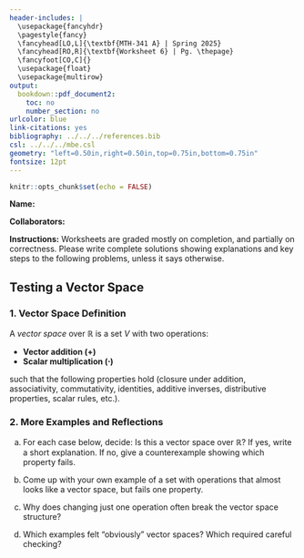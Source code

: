 ---
header-includes: |
  \usepackage{fancyhdr}
  \pagestyle{fancy}
  \fancyhead[LO,L]{\textbf{MTH-341 A} | Spring 2025}
  \fancyhead[RO,R]{\textbf{Worksheet 6} | Pg. \thepage}
  \fancyfoot[CO,C]{}
  \usepackage{float}
  \usepackage{multirow}
output:
  bookdown::pdf_document2:
    toc: no
    number_section: no
urlcolor: blue
link-citations: yes
bibliography: ../../../references.bib
csl: ../../../mbe.csl
geometry: "left=0.50in,right=0.50in,top=0.75in,bottom=0.75in"
fontsize: 12pt
---

```{r setup, include=FALSE}
knitr::opts_chunk$set(echo = FALSE)
```

**Name:**

**Collaborators:**

\noindent\rule{\textwidth}{1pt}
**Instructions:** Worksheets are graded mostly on completion, and partially on correctness. Please write complete solutions showing explanations and key steps to the following problems, unless it says otherwise.
\noindent\rule{\textwidth}{1pt}

## Testing a Vector Space

### 1. Vector Space Definition

A *vector space* over $\mathbb{R}$ is a set $V$ with two operations:

* **Vector addition ($+$)**
* **Scalar multiplication ($\cdot$)**

such that the following properties hold (closure under addition, associativity, commutativity, identities, additive inverses, distributive properties, scalar rules, etc.).

\begin{minipage}[t]{0.49\textwidth}
\begin{itemize}
  \item[a.] Let $\vec{u}$, $\vec{v}$, and $\vec{w}$ be vectors in $\mathbb{R}^n$. Identify whether each property belongs to addition, scalar multiplication, or both so that $\vec{u}, \vec{v}, \vec{w} \in V$ and scalars $c,d \in \mathbb{R}$: \vspace{5px}
    \begin{itemize}
      \item[(1)] $\vec{u} + \vec{v} \in V$
      \vspace{20px}
      \item[(2)] $\vec{u} + \vec{v} = \vec{v} + \vec{u}$
      \vspace{20px}
      \item[(3)] $(\vec{v} + \vec{w}) + \vec{u} = \vec{v} + (\vec{w} + \vec{u})$
      \vspace{20px}
      \item[(4)] $\vec{v} + \vec{0} = \vec{v}$
      \vspace{20px}
      \item[(5)] $\vec{v} + (-\vec{v}) = \vec{0}$
      \vspace{20px}
      \item[(6)] $c \cdot \vec{v} \in V$
      \vspace{20px}
      \item[(7)] $(c + d) \cdot \vec{v} = c \cdot \vec{v} + d \cdot \vec{v}$
      \vspace{20px}
      \item[(8)] $c \cdot (\vec{v} + \vec{w}) = c \cdot \vec{v} + c \cdot \vec{w}$
      \vspace{20px}
      \item[(9)] $(cd) \cdot \vec{v} = c \cdot (s \cdot \vec{v})$
      \vspace{20px}
      \item[(10)] $1 \cdot \vec{v} = \vec{v}$
    \end{itemize}
\end{itemize}
\end{minipage}
\begin{minipage}[t]{0.49\textwidth}
\begin{itemize}
  \item[b.] For each case below, decide: Is this a vector space over $\mathbb{R}$? If yes, write a short explanation. If no, give a counterexample showing which property fails.
    \begin{itemize}
      \item[i.] $\mathbb{R}^2$ with usual addition and usual scalar multiplication.
      \vspace{100px}
      \item[ii.] $\mathbb{R}^2$ with addition defined by $$\begin{bmatrix} x \\ y \end{bmatrix} + \begin{bmatrix} a \\ b \end{bmatrix} = \begin{bmatrix} x+a \\ y+b+1 \end{bmatrix}$$ and usual scalar multiplication.
      \vspace{100px}
    \end{itemize}
\end{itemize}
\end{minipage}

\newpage

### 2. More Examples and Reflections

a. For each case below, decide: Is this a vector space over $\mathbb{R}$? If yes, write a short explanation. If no, give a counterexample showing which property fails.

\begin{minipage}[t]{0.49\textwidth}
  \begin{itemize}
    \item[i.] The set of all polynomials of degree $\le 3$, with usual operations.
    \vspace{150px}
  \end{itemize}
\end{minipage}
\begin{minipage}[t]{0.49\textwidth}
  \begin{itemize}
    \item[ii.] The set of all continuous functions $f: \mathbb{R} \to \mathbb{R}$, with usual operations.
    \vspace{150px}
  \end{itemize}
\end{minipage}

b. Come up with your own example of a set with operations that almost looks like a vector space, but fails one property.

\begin{minipage}[t]{0.49\textwidth}
  \begin{itemize}
    \item[i.] Define your set and operations.
    \vspace{150px}
  \end{itemize}
\end{minipage}
\begin{minipage}[t]{0.49\textwidth}
  \begin{itemize}
    \item[ii.] Which property fails?
    \vspace{150px}
  \end{itemize}
\end{minipage}

c. Why does changing just one operation often break the vector space structure?
\vfill

d. Which examples felt “obviously” vector spaces? Which required careful checking?
\vfill

<!-- \newpage

## **References**

::: {#refs}
:::

<br> -->
